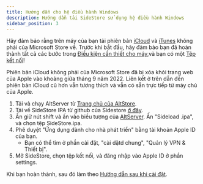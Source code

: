 ```yaml
---
title: Hướng dẫn cho hệ điều hành Windows
description: Hướng dẫn tải SideStore sử dụng hệ điều hành Windows
sidebar_position: 3
---
```


Hãy đảm bảo rằng trên máy của bạn tải phiên bản [iCloud](https://updates.cdn-apple.com/2020/windows/001-39935-20200911-1A70AA56-F448-11EA-8CC0-99D41950005E/iCloudSetup.exe) và [iTunes](https://support.apple.com/en-us/HT210384) không phải của Microsoft Store về. Trước khi bắt đầu, hãy đảm bảo bạn đã hoàn thành tất cả các bước trong [Điều kiện cần thiết cho máy](prerequisites),và bạn có một [Tệp kết nối](pairing-file)!

Phiên bản iCloud không phải của Microsoft Store đã bị xóa khỏi trang web của Apple vào khoảng giữa tháng 9 năm 2022. Liên kết ở trên dẫn đến phiên bản iCloud cũ hơn vẫn tương thích và vẫn có sẵn trực tiếp từ máy chủ của Apple.

1. Tải và chạy AltServer từ [Trang chủ của AltStore](https://altstore.io/).
2. Tải về SideStore IPA từ github của Sidestore [ở đây](https://github.com/sidestore/sidestore/releases/latest/download/sidestore.ipa).
3. Ấn giữ nút shift và ấn vào biều tượng của [AltServer](https://preview.redd.it/altserver-doesnt-launch-on-windows-11-v0-i8bgl2mfh2ta1.png?width=622&format=png&auto=webp&s=4fb86f317e3883a20a8846168a91f5c9ffd31ec8). Ấn "Sideload .ipa", và chọn tệp SideStore.ipa.
4. Phê duyệt "Ứng dụng dành cho nhà phát triển" bằng tài khoản Apple ID của bạn.
    * Bạn có thể tìm ở phần cài đặt, "cài dặtd chung", "Quản lý VPN & Thiết bị".
5. Mở SideStore, chọn tệp kết nối, và đăng nhập vào Apple ID ở phần settings.

Khi bạn hoàn thành, sau đó làm theo [Hướng dẫn sau khi cài đặt](post-install).
